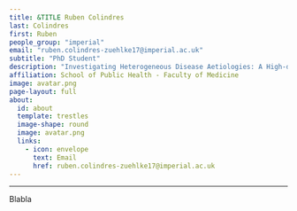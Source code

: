 ```yaml
---
title: &TITLE Ruben Colindres
last: Colindres
first: Ruben
people_group: "imperial"
email: "ruben.colindres-zuehlke17@imperial.ac.uk"
subtitle: "PhD Student"
description: "Investigating Heterogeneous Disease Aetiologies: A High-dimensional Exposomic Mediation Analysis of Cardiovascular Disease Risk via Stability Selection Penalised Regression Models in a Structural Causal Framework"
affiliation: School of Public Health - Faculty of Medicine
image: avatar.png
page-layout: full
about: 
  id: about
  template: trestles
  image-shape: round
  image: avatar.png
  links:
    - icon: envelope
      text: Email
      href: ruben.colindres-zuehlke17@imperial.ac.uk
---
```


<hr>


:::{#about}

Blabla

:::
